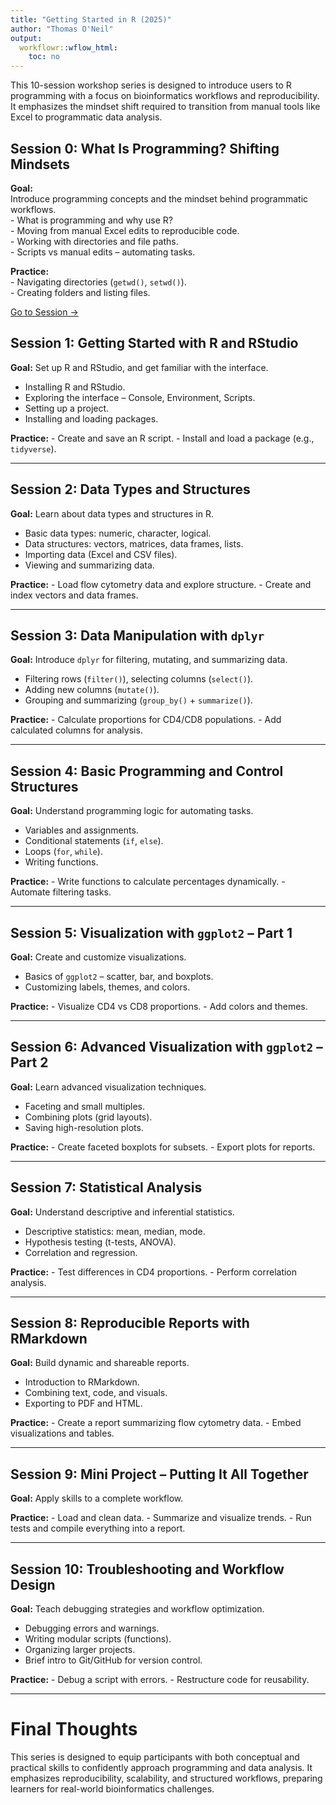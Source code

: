 ```yaml
---
title: "Getting Started in R (2025)"
author: "Thomas O'Neil"
output:
  workflowr::wflow_html:
    toc: no
---
```


This 10-session workshop series is designed to introduce users to R programming with a focus on bioinformatics workflows and reproducibility. It emphasizes the mindset shift required to transition from manual tools like Excel to programmatic data analysis.

<wimr>

## **Session 0: What Is Programming? Shifting Mindsets**

<div class="hint-goals">
**Goal:**  
Introduce programming concepts and the mindset behind programmatic workflows.  
- What is programming and why use R?  
- Moving from manual Excel edits to reproducible code.  
- Working with directories and file paths.  
- Scripts vs manual edits – automating tasks.  
</div>

<div class="hint-practice">
**Practice:**  
- Navigating directories (`getwd()`, `setwd()`).  
- Creating folders and listing files.  
</div>

[Go to Session →]()

<wimr>

## **Session 1: Getting Started with R and RStudio**
**Goal:** Set up R and RStudio, and get familiar with the interface.

- Installing R and RStudio.
- Exploring the interface – Console, Environment, Scripts.
- Setting up a project.
- Installing and loading packages.

**Practice:**
- Create and save an R script.
- Install and load a package (e.g., `tidyverse`).

---

## **Session 2: Data Types and Structures**
**Goal:** Learn about data types and structures in R.

- Basic data types: numeric, character, logical.
- Data structures: vectors, matrices, data frames, lists.
- Importing data (Excel and CSV files).
- Viewing and summarizing data.

**Practice:**
- Load flow cytometry data and explore structure.
- Create and index vectors and data frames.

---

## **Session 3: Data Manipulation with `dplyr`**
**Goal:** Introduce `dplyr` for filtering, mutating, and summarizing data.

- Filtering rows (`filter()`), selecting columns (`select()`).
- Adding new columns (`mutate()`).
- Grouping and summarizing (`group_by()` + `summarize()`).

**Practice:**
- Calculate proportions for CD4/CD8 populations.
- Add calculated columns for analysis.

---

## **Session 4: Basic Programming and Control Structures**
**Goal:** Understand programming logic for automating tasks.

- Variables and assignments.
- Conditional statements (`if`, `else`).
- Loops (`for`, `while`).
- Writing functions.

**Practice:**
- Write functions to calculate percentages dynamically.
- Automate filtering tasks.

---

## **Session 5: Visualization with `ggplot2` – Part 1**
**Goal:** Create and customize visualizations.

- Basics of `ggplot2` – scatter, bar, and boxplots.
- Customizing labels, themes, and colors.

**Practice:**
- Visualize CD4 vs CD8 proportions.
- Add colors and themes.

---

## **Session 6: Advanced Visualization with `ggplot2` – Part 2**
**Goal:** Learn advanced visualization techniques.

- Faceting and small multiples.
- Combining plots (grid layouts).
- Saving high-resolution plots.

**Practice:**
- Create faceted boxplots for subsets.
- Export plots for reports.

---

## **Session 7: Statistical Analysis**
**Goal:** Understand descriptive and inferential statistics.

- Descriptive statistics: mean, median, mode.
- Hypothesis testing (t-tests, ANOVA).
- Correlation and regression.

**Practice:**
- Test differences in CD4 proportions.
- Perform correlation analysis.

---

## **Session 8: Reproducible Reports with RMarkdown**
**Goal:** Build dynamic and shareable reports.

- Introduction to RMarkdown.
- Combining text, code, and visuals.
- Exporting to PDF and HTML.

**Practice:**
- Create a report summarizing flow cytometry data.
- Embed visualizations and tables.

---

## **Session 9: Mini Project – Putting It All Together**
**Goal:** Apply skills to a complete workflow.

**Practice:**
- Load and clean data.
- Summarize and visualize trends.
- Run tests and compile everything into a report.

---

## **Session 10: Troubleshooting and Workflow Design**
**Goal:** Teach debugging strategies and workflow optimization.

- Debugging errors and warnings.
- Writing modular scripts (functions).
- Organizing larger projects.
- Brief intro to Git/GitHub for version control.

**Practice:**
- Debug a script with errors.
- Restructure code for reusability.

---

# **Final Thoughts**
This series is designed to equip participants with both conceptual and practical skills to confidently approach programming and data analysis. It emphasizes reproducibility, scalability, and structured workflows, preparing learners for real-world bioinformatics challenges.

